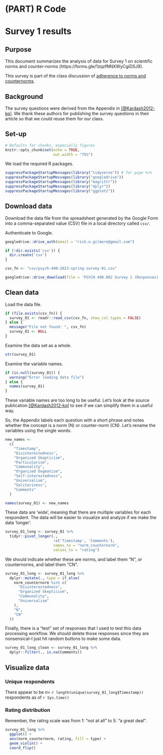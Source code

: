 # (PART) R Code {-} 

# Survey 1 results {- #survey_01_results}

## Purpose {-}

This document summarizes the analysis of data for Survey 1 on scientific norms and counter-norms (https://forms.gle/1zqzfNNXWyCgiDSJ9).

This survey is part of the class discussion of [adherence to norms and counternorms](adherence-to-norms-and-counter-norms.html).

## Background {-}

The survey questions were derived from the Appendix in [[@Kardash2012-kq]](https://doi.org/10.1007/s11251-011-9195-0).
We thank these authors for publishing the survey questions in their article so that we could reuse them for our class.

## Set-up {-}

```r
# Defaults for chunks, especially figures
knitr::opts_chunk$set(echo = TRUE,
                      out.width = "75%")
```

We load the required R packages.

```r
suppressPackageStartupMessages(library("tidyverse")) # for pipe %>%
suppressPackageStartupMessages(library("googledrive"))
suppressPackageStartupMessages(library("magrittr"))
suppressPackageStartupMessages(library("dplyr"))
suppressPackageStartupMessages(library("ggplot2"))
```

## Download data {-}

Download the data file from the spreadsheet generated by the Google Form into a comma-separated value (CSV) file in a local directory called `csv/`.

Authenticate to Google.

```r
googledrive::drive_auth(email = "rick.o.gilmore@gmail.com")
```

```r
if (!dir.exists('csv')) {
  dir.create('csv')
}

csv_fn <- "csv/psych-490-2023-spring-survey-01.csv"

googledrive::drive_download(file = 'PSYCH 490.002 Survey 1 (Responses)', path = csv_fn, type = 'csv', overwrite = TRUE)
```

## Clean data {-}

Load the data file.

```r
if (file.exists(csv_fn)) {
  survey_01 <- readr::read_csv(csv_fn, show_col_types = FALSE)
} else {
  message("File not found: ", csv_fn)
  survey_01 <- NULL
}
```

Examine the data set as a whole.

```r
str(survey_01)
```

Examine the variable names.

```r
if (is.null(survey_01)) {
  warning("Error loading data file")
} else {
  names(survey_01)
}
```

These variable names are too long to be useful.
Let's look at the source publication [[@Kardash2012-kq]](https://doi.org/10.1007/s11251-011-9195-0) to see if we can simplify them in a useful way.

So, the Appendix labels each question with a short phrase and notes whether the concept is a norm (N) or counter-norm (CN).
Let's rename the variables using the single words.

```r
new_names <-
  c(
    "Timestamp",
    "Disinterestedness",
    "Organized Skepticism",
    "Particularism",
    "Communality",
    "Organized Dogmatism",
    "Self-interestedness",
    "Universalism",
    "Solitariness",
    "Comments"
  )

names(survey_01) <- new_names
```

These data are 'wide', meaning that there are multiple variables for each respondent.
The data will be easier to visualize and analyze if we make the data 'longer'.

```r
survey_01_long <- survey_01 %>%
  tidyr::pivot_longer(.,
                      !c('Timestamp', 'Comments'),
                      names_to = "norm_counternorm",
                      values_to = "rating")
```

We should indicate whether these are norms, and label them "N", or counternorms, and label them "CN".

```r
survey_01_long <- survey_01_long %>%
  dplyr::mutate(., type = if_else(
    norm_counternorm %in% c(
      "Disinterestedness",
      "Organized Skepticism",
      "Communality",
      "Universalism"
    ),
    "N",
    "CN"
  ))
```

Finally, there is a "test" set of responses that I used to test this data processing workflow.
We should delete those responses since they are nonsensical--I just hit random buttons to make some data.

```r
survey_01_long_clean <- survey_01_long %>%
  dplyr::filter(., is.na(Comments))
```

## Visualize data {-}

### Unique respondents {-}

There appear to be $n=$ `r length(unique(survey_01_long$Timestamp))` respondents as of `r Sys.time()`

### Rating distribution {-}

Remember, the rating scale was from 1: "not at all" to 5: "a great deal".

```r
survey_01_long %>% 
  ggplot() + 
  aes(norm_counternorm, rating, fill = type) + 
  geom_violin() +
  coord_flip()
```
